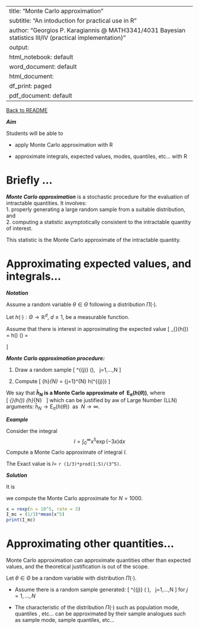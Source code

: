 <!-- -------------------------------------------------------------------------------- -->

<!-- Copyright 2019 Georgios Karagiannis -->

<!-- georgios.karagiannis@durham.ac.uk -->
<!-- Assistant Professor -->
<!-- Department of Mathematical Sciences, Durham University, Durham,  UK  -->

<!-- This file is part of Bayesian_Statistics (MATH3341/4031 Bayesian Statistics III/IV) -->
<!-- which is the material of the course (MATH3341/4031 Bayesian Statistics III/IV) -->
<!-- taught by Georgios P. Katagiannis in the Department of Mathematical Sciences   -->
<!-- in the University of Durham  in Michaelmas term in 2019 -->

<!-- Bayesian_Statistics is free software: you can redistribute it and/or modify -->
<!-- it under the terms of the GNU General Public License as published by -->
<!-- the Free Software Foundation version 3 of the License. -->

<!-- Bayesian_Statistics is distributed in the hope that it will be useful, -->
<!-- but WITHOUT ANY WARRANTY; without even the implied warranty of -->
<!-- MERCHANTABILITY or FITNESS FOR A PARTICULAR PURPOSE.  See the -->
<!-- GNU General Public License for more details. -->

<!-- You should have received a copy of the GNU General Public License -->
<!-- along with Bayesian_Statistics  If not, see <http://www.gnu.org/licenses/>. -->

<!-- -------------------------------------------------------------------------------- -->

---
title: "Monte Carlo approximation"
subtitle: "An intoduction  for practical use in R"
author: "Georgios P. Karagiannis @ MATH3341/4031 Bayesian statistics III/IV (practical implementation)"
output:
  html_notebook: default
  word_document: default
  html_document:
    df_print: paged
  pdf_document: default
---
[Back to README](https://github.com/georgios-stats/Bayesian_Statistics/tree/master/ComputerPracticals#aim)

***Aim***

Students will be able to  
 
+ apply Monte Carlo approximation with R  

+ approximate integrals, expected values, modes, quantiles, etc... with R   

<!-- ***Reading material*** -->

<!-- + Nothing in particular, details will be learned in Term 2    -->

# Briefly ...   

***Monte Carlo approximation*** is a stochastic procedure for the evaluation of intractable quantities. It involves:         
1. properly generating a large random sample from a suitable distribution, and   
2. computing a statistic asymptotically consistent to the intractable quantity of interest.

This statistic is the Monte Carlo approximate of the intractable quantity. 

# Approximating expected values, and integrals...  

***Notation***

Assume a random variable $\theta\in\Theta$ following a distribution $\Pi(\cdot)$. 

Let $h(\cdot):\Theta\rightarrow\mathbb{R}^{d}$, $d\ge1$, be a measurable function. 

Assume that there is interest in approximating the expected value
\[
\text{E}_{\pi}(h(\theta)) 
= 
\int h(\theta) \text{d}\Pi(\theta)
=
\begin{cases}
\int h(\theta) \pi(\theta) \text{d}\theta, \ \text{cont.} \\
\\
\sum h(\theta) \pi(\theta) , \ \text{discr.} 
\end{cases}
\]


***Monte Carlo approximation procedure:***  

1. Draw a random sample 
\[
\theta^{(j)} \sim \Pi(\cdot), \  \text{for }j=1,...,N
\]

2. Compute 
\[
\bar{h}_{N} = \frac{1}{N}\sum_{j=1}^{N} h(\theta^{(j)})
\]

We say that **$\bar{h}_{N}$ is a Monte Carlo approximate of $\ \text{E}_{\pi}(h(\theta))$**, where   
\[
\text{E}_{\pi}(h(\theta))  \approx \bar{h}_{N} \ \text{ when $N$ is large enough.}
\] 
which can be justified by aw of Large Number (LLN) arguments: $\bar{h}_{N} \rightarrow \text{E}_{\pi}(h(\theta))  \ \text{ as } \ N\rightarrow\infty$. 

<!-- ***Justification***    -->

<!-- This can be justified by using arguments based on the Law of Large Number (LLN), which under specific assumtions (discussed in Term 2) implies that    -->
<!-- \[ -->
<!-- \bar{h}_{N} \rightarrow \text{E}_{\pi}(h(\theta))  \ \text{ as } \ N\rightarrow\infty. -->
<!-- \] -->


<!-- ***Monte Carlo approximations of popular quantities***  -->

<!-- Assume you have generated a random sample -->
<!-- \[ -->
<!-- \theta^{(j)} \sim \pi(\text{d}\theta), \  \text{for }j=1,...,N -->
<!-- \] -->

<!-- then    -->

<!-- + ***Mean*** -->
<!-- \[ -->
<!-- \text{E}_{\pi}(\theta)  \approx \frac{1}{N}\sum_{j=1}^{N} \theta^{(j)}. -->
<!-- \]  -->
<!--     + is approximated by the sample arithmetic mean. -->

<!-- + ***Variance*** -->
<!-- \begin{align*} -->
<!-- \text{Var}_{\pi}(\theta) -->
<!-- &= -->
<!-- \text{E}_{\pi}(\theta^{2})-(\text{E}_{\pi}(\theta))^{2} \\ -->
<!-- &\approx  -->
<!-- \frac{1}{N}\sum_{j=1}^{N} \left(\theta^{(j)}\right)^{2} - \left(\frac{1}{N}\sum_{j=1}^{N} \theta^{(j)}\right)^{2} -->
<!-- =s_\theta^2. -->
<!-- \end{align*} -->
<!--     + is approximated by the sample variance. -->

<!-- + ***Probability*** -->
<!-- \begin{align*} -->
<!-- \text{Pr}_{\pi}(\theta\in A) -->
<!-- &= -->
<!-- \text{E}_{\pi}(\text{1}(\theta\in A))\\ -->
<!-- &\approx  -->
<!-- \frac{1}{N}\sum_{j=1}^{N} \text{1}(\theta^{(j)}\in A). -->
<!-- \end{align*} -->
<!--     + is approximated by the sample frequency. -->

<!-- + ***Comulative Distribution Function (CDF)*** -->
<!-- \begin{align*} -->
<!-- \text{F}_{\pi}(\theta=c)=\text{Pr}_{\pi}(\theta\le c) -->
<!-- &= -->
<!-- \text{E}_{\pi}(\text{1}(\theta \le c)) \\ -->
<!-- &\approx  -->
<!-- \frac{1}{N}\sum_{j=1}^{N} \text{1}(\theta^{(j)} \le c). -->
<!-- \end{align*} -->
<!--     + is approximated by the empirical cumulative function. -->

<!-- + ***Probability Density Function (PDF)*** -->
<!-- \begin{align*} -->
<!-- \pi(\vartheta) -->
<!-- &= \lim_{\epsilon\rightarrow 0}\frac{\text{F}_{\pi}(\theta=\vartheta+\epsilon)-\text{F}_{\pi}(\theta=\vartheta-\epsilon)}{2\epsilon}\\ -->
<!-- &\approx\frac{1}{2\epsilon}\frac{1}{N}\sum_{j=1}^{N} \text{1}\left(\theta^{(j)}\in (\vartheta-\epsilon,\vartheta+\epsilon]\right) \  \text{for small }\epsilon -->
<!-- \end{align*}  -->
<!--     + is approximated by the histogram with bandwith $\epsilon$; i.e. `?hist`.    -->
<!--     + This approximation can be understood by plugging in the MC approximator of the CDF in the ratio and by chosing a 'small'  $\epsilon$ in the limit in the  exact  expresion.  -->

***Example***

Consider the integral
$$
I = \int_{0}^{\infty} x^{5} \exp(-3x)\text{d}x
$$
Compute a Monte Carlo approximate of integral $I$.

The Exact value is $I=$ `r (1/3)*prod(1:5)/(3^5)`.

***Solution***

It is
\begin{align*}
I 
&= \int_{0}^{\infty} x^{5} \exp(-3x)\text{d}x 
\  \  = \int x^{5} \frac{1}{3}3\exp(-3x)\text{1}(x\in(0,\infty))\text{d}x \\
&= \frac{1}{3}\int x^{5} \underset{=\text{d}\Pi_{\text{Exp}(3)}(x)}{\underbrace{3\exp(-3x)\text{1}(x\in(0,\infty))\text{d}x}}
\  \  = \frac{1}{3}\int x^{5}\text{d}\Pi_{\text{Exp}(3)}(x)
= \frac{1}{3}\text{E}_{\text{Exp}(3)} (x^{5}) \\
&\approx \frac{1}{3}\frac{1}{N}\sum_{j=1}^{N}\left(x^{(j)}\right)^{5}, \  \  \text{ where } \  \  x^{(j)}\sim  \text{Exp}(3)
\end{align*}

we compute the Monte Carlo approximate for $N=1000$.   


```r
x = rexp(n = 10^5, rate = 3)
I_mc = (1/3)*mean(x^5)
print(I_mc)
```


# Approximating other quantities...

Monte Carlo approximation can approximate quantities other than expected values, and the theoretical justification is out of the scope.

Let $\theta\in\Theta$ be a random variable with distribution $\Pi(\cdot)$.    

+ Assume there is a random sample generated: 
\[
\theta^{(j)} \sim \Pi( \cdot ), \  \text{for }j=1,...,N
\]
for $j=1,...,N$   

+ The characteristic of the distribution $\Pi(\cdot)$ such as population mode, quantiles , etc... can be approximated by their sample analogues such as sample mode, sample quantiles, etc...


<!-- Based on the MC approximation:       -->

<!-- + the population mode  $$M(\theta)=\arg\max_{\theta}\left(\pi(\theta)\right)$$ can be approximated by the sample mode computed from the sample  $\{\theta^{(1)},...,\theta^{(N)}\}$.   -->

<!-- $$ -->
<!-- \text{M}_{\pi}(h(\theta)) -->
<!-- \approx -->
<!-- \hat{\text{M}}\left(h(x^{(1)}),...,h(x^{(N)})\right) -->
<!-- $$ -->

<!-- + the population $\alpha$th quantile $$Q_{\alpha}(\theta)=\text{F}_{\pi}^{-1}(\alpha)$$ can be approximated by the empirical $\alpha$th quantile computed from the sample  $\{\theta^{(1)},...,\theta^{(N)}\}$.   -->


<!-- $$ -->
<!-- \text{Q}_{\pi}(h(\theta)) -->
<!-- \approx -->
<!-- \hat{\text{Q}}\left(h(x^{(1)}),...,h(x^{(N)})\right) -->
<!-- $$ -->


<!-- # Practical matters   -->

<!-- A this stage, several questions exist   -->

<!-- + What should be the sample size $N$ for the MC approximation to be reliable?.   -->

<!--     + you will learn thin in Term 2, but for now the larger the better. -->

<!-- + How can I draw the sample from the posterior distribution with PDF/PMF    -->
<!-- $$ -->
<!-- \pi(\theta|y_{1:n}) =\frac{f(y_{1:n}|\theta)\pi(\theta)}{\int f(y_{1:n}|\theta)\pi(\theta)\text{d}\theta} -->
<!-- $$ -->
<!-- or a predictive distribution with PDF/PMF  -->
<!-- $$ -->
<!-- f(y_{n+1}|y_{1:n}) =\int f(y_{n+1}|\theta) \pi(\text{d}\theta|y_{1:n}) -->
<!-- $$ -->
<!-- in cases that we cannot even calculate the integrals involved?   -->

<!--     + you can use the R function `stan{rstan}` that allows you to draw a sample.  -->



